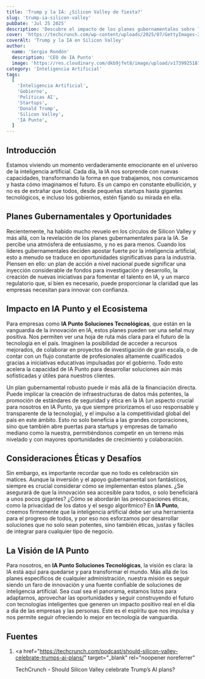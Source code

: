 ```yaml
---
title: 'Trump y la IA: ¿Silicon Valley de fiesta?'
slug: 'trump-ia-silicon-valley'
pubDate: 'Jul 25 2025'
description: 'Descubre el impacto de los planes gubernamentales sobre la IA en Silicon Valley, las oportunidades para empresas como IA Punto, y los desafíos éticos en este emocionante campo tecnológico.'
cover: 'https://techcrunch.com/wp-content/uploads/2025/07/GettyImages-2224983065-e1753313001258.jpg'
coverAlt: 'Trump y la IA en Silicon Valley'
author:
  name: 'Sergio Rondón'
  description: 'CEO de IA Punto'
  image: 'https://res.cloudinary.com/dkb9jfet8/image/upload/v1739925181/sergio_gdcaeh.png'
category: 'Inteligencia Artificial'
tags:
  [
    'Inteligencia Artificial',
    'Gobierno',
    'Políticas AI',
    'Startups',
    'Donald Trump',
    'Silicon Valley',
    'IA Punto',
  ]
---
```


<h2 id="introduccion">Introducción</h2>

Estamos viviendo un momento verdaderamente emocionante en el universo de la inteligencia artificial. Cada día, la IA nos sorprende con nuevas capacidades, transformando la forma en que trabajamos, nos comunicamos y hasta cómo imaginamos el futuro. Es un campo en constante ebullición, y no es de extrañar que todos, desde pequeñas startups hasta gigantes tecnológicos, e incluso los gobiernos, estén fijando su mirada en ella.

<h2 id="planes-gubernamentales-y-oportunidades">
  Planes Gubernamentales y Oportunidades
</h2>

Recientemente, ha habido mucho revuelo en los círculos de Silicon Valley y más allá, con la revelación de los planes gubernamentales para la IA. Se percibe una atmósfera de entusiasmo, y no es para menos. Cuando los líderes gubernamentales deciden apostar fuerte por la inteligencia artificial, esto a menudo se traduce en oportunidades significativas para la industria. Piensen en ello: un plan de acción a nivel nacional puede significar una inyección considerable de fondos para investigación y desarrollo, la creación de nuevas iniciativas para fomentar el talento en IA, y un marco regulatorio que, si bien es necesario, puede proporcionar la claridad que las empresas necesitan para innovar con confianza.

<h2 id="impacto-en-ia-punto-y-el-ecosistema">
  Impacto en IA Punto y el Ecosistema
</h2>

Para empresas como **IA Punto Soluciones Tecnológicas**, que están en la vanguardia de la innovación en IA, estos planes pueden ser una señal muy positiva. Nos permiten ver una hoja de ruta más clara para el futuro de la tecnología en el país. Imaginen la posibilidad de acceder a recursos mejorados, de colaborar en proyectos de investigación de gran escala, o de contar con un flujo constante de profesionales altamente cualificados gracias a iniciativas educativas impulsadas por el gobierno. Todo esto acelera la capacidad de IA Punto para desarrollar soluciones aún más sofisticadas y útiles para nuestros clientes.

Un plan gubernamental robusto puede ir más allá de la financiación directa. Puede implicar la creación de infraestructuras de datos más potentes, la promoción de estándares de seguridad y ética en la IA (un aspecto crucial para nosotros en IA Punto, ya que siempre priorizamos el uso responsable y transparente de la tecnología), y el impulso a la competitividad global del país en este ámbito. Esto no solo beneficia a las grandes corporaciones, sino que también abre puertas para startups y empresas de tamaño mediano como la nuestra, permitiéndonos competir en un terreno más nivelado y con mayores oportunidades de crecimiento y colaboración.

<h2 id="consideraciones-eticas-y-desafios">
  Consideraciones Éticas y Desafíos
</h2>

Sin embargo, es importante recordar que no todo es celebración sin matices. Aunque la inversión y el apoyo gubernamental son fantásticos, siempre es crucial considerar cómo se implementan estos planes. ¿Se asegurará de que la innovación sea accesible para todos, o solo beneficiará a unos pocos gigantes? ¿Cómo se abordarán las preocupaciones éticas, como la privacidad de los datos y el sesgo algorítmico? En **IA Punto**, creemos firmemente que la inteligencia artificial debe ser una herramienta para el progreso de todos, y por eso nos esforzamos por desarrollar soluciones que no solo sean potentes, sino también éticas, justas y fáciles de integrar para cualquier tipo de negocio.

<h2 id="la-vision-de-ia-punto">La Visión de IA Punto</h2>

Para nosotros, en **IA Punto Soluciones Tecnológicas**, la visión es clara: la IA está aquí para quedarse y para transformar el mundo. Más allá de los planes específicos de cualquier administración, nuestra misión es seguir siendo un faro de innovación y una fuente confiable de soluciones de inteligencia artificial. Sea cual sea el panorama, estamos listos para adaptarnos, aprovechar las oportunidades y seguir construyendo el futuro con tecnologías inteligentes que generen un impacto positivo real en el día a día de las empresas y las personas. Este es el espíritu que nos impulsa y nos permite seguir ofreciendo lo mejor en tecnología de vanguardia.

<h2 id="fuentes">Fuentes</h2>

1.  <a
      href="https://techcrunch.com/podcast/should-silicon-valley-celebrate-trumps-ai-plans/"
      target="_blank"
      rel="noopener noreferrer"
    >
      TechCrunch - Should Silicon Valley celebrate Trump’s AI plans?
    </a>

